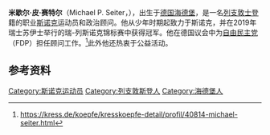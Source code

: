 '''米歇尔·皮·赛特尔'''（Michael P. Seiter，{{bd|1978年|}}），出生于[[德国|德国]][[海德堡|海德堡]]，是一名[[列支敦士登|列支敦士登]]籍的职业[[斯诺克|斯诺克]]运动员和政治顾问。他从少年时期起致力于斯诺克，并在2019年瑞士苏伊士举行的瑞-列斯诺克锦标赛中获得冠军。他在德国议会中为[[自由民主党_(德国)|自由民主党]]（FDP）担任顾问工作。<ref>https://kress.de/koepfe/kresskoepfe-detail/profil/40814-michael-seiter.html</ref>此外他还热衷于公益活动。

==参考资料==
{{refs}}

{{DEFAULTSORT:Seiter, Michael}}
[[Category:斯诺克运动员|Category:斯诺克运动员]]
[[Category:列支敦斯登人|Category:列支敦斯登人]]
[[Category:海德堡人|Category:海德堡人]]
{{Liechtenstein-bio-stub}}